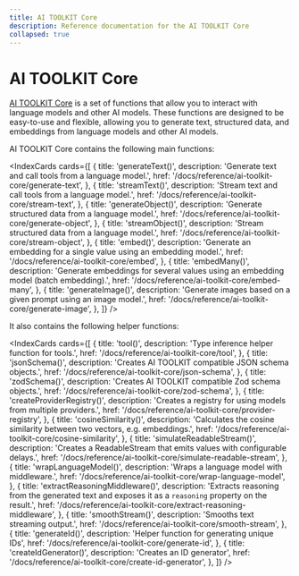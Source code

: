 ```yaml
---
title: AI TOOLKIT Core
description: Reference documentation for the AI TOOLKIT Core
collapsed: true
---
```


# AI TOOLKIT Core

[AI TOOLKIT Core](/docs/ai-toolkit-core) is a set of functions that allow you to interact with language models and other AI models.
These functions are designed to be easy-to-use and flexible, allowing you to generate text, structured data,
and embeddings from language models and other AI models.

AI TOOLKIT Core contains the following main functions:

<IndexCards
  cards={[
    {
      title: 'generateText()',
      description: 'Generate text and call tools from a language model.',
      href: '/docs/reference/ai-toolkit-core/generate-text',
    },
    {
      title: 'streamText()',
      description: 'Stream text and call tools from a language model.',
      href: '/docs/reference/ai-toolkit-core/stream-text',
    },
    {
      title: 'generateObject()',
      description: 'Generate structured data from a language model.',
      href: '/docs/reference/ai-toolkit-core/generate-object',
    },
    {
      title: 'streamObject()',
      description: 'Stream structured data from a language model.',
      href: '/docs/reference/ai-toolkit-core/stream-object',
    },
    {
      title: 'embed()',
      description:
        'Generate an embedding for a single value using an embedding model.',
      href: '/docs/reference/ai-toolkit-core/embed',
    },
    {
      title: 'embedMany()',
      description:
        'Generate embeddings for several values using an embedding model (batch embedding).',
      href: '/docs/reference/ai-toolkit-core/embed-many',
    },
    {
      title: 'generateImage()',
      description:
        'Generate images based on a given prompt using an image model.',
      href: '/docs/reference/ai-toolkit-core/generate-image',
    },
  ]}
/>

It also contains the following helper functions:

<IndexCards
  cards={[
    {
      title: 'tool()',
      description: 'Type inference helper function for tools.',
      href: '/docs/reference/ai-toolkit-core/tool',
    },
    {
      title: 'jsonSchema()',
      description: 'Creates AI TOOLKIT compatible JSON schema objects.',
      href: '/docs/reference/ai-toolkit-core/json-schema',
    },
    {
      title: 'zodSchema()',
      description: 'Creates AI TOOLKIT compatible Zod schema objects.',
      href: '/docs/reference/ai-toolkit-core/zod-schema',
    },
    {
      title: 'createProviderRegistry()',
      description:
        'Creates a registry for using models from multiple providers.',
      href: '/docs/reference/ai-toolkit-core/provider-registry',
    },
    {
      title: 'cosineSimilarity()',
      description:
        'Calculates the cosine similarity between two vectors, e.g. embeddings.',
      href: '/docs/reference/ai-toolkit-core/cosine-similarity',
    },
    {
      title: 'simulateReadableStream()',
      description:
        'Creates a ReadableStream that emits values with configurable delays.',
      href: '/docs/reference/ai-toolkit-core/simulate-readable-stream',
    },
    {
      title: 'wrapLanguageModel()',
      description: 'Wraps a language model with middleware.',
      href: '/docs/reference/ai-toolkit-core/wrap-language-model',
    },
    {
      title: 'extractReasoningMiddleware()',
      description:
        'Extracts reasoning from the generated text and exposes it as a `reasoning` property on the result.',
      href: '/docs/reference/ai-toolkit-core/extract-reasoning-middleware',
    },
    {
      title: 'smoothStream()',
      description: 'Smooths text streaming output.',
      href: '/docs/reference/ai-toolkit-core/smooth-stream',
    },
    {
      title: 'generateId()',
      description: 'Helper function for generating unique IDs',
      href: '/docs/reference/ai-toolkit-core/generate-id',
    },
    {
      title: 'createIdGenerator()',
      description: 'Creates an ID generator',
      href: '/docs/reference/ai-toolkit-core/create-id-generator',
    },
  ]}
/>
